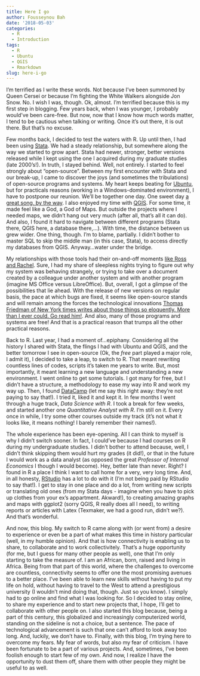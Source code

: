 ```yaml
---
title: Here I go
author: Fousseynou Bah
date: '2018-05-03'
categories:
  - R
  - Introduction
tags:
  - R
  - Ubuntu
  - QGIS
  - Rmarkdown
slug: here-i-go
---
```


I'm terrified as I write these words.
Not because I've been summoned by Queen Cersei or because I'm fighting the White Walkers alongside Jon Snow.
No.
I wish I was, though. 
Ok, almost.
I'm terrified because this is my first step in blogging.
Few years back, when I was younger, I probably would've been care-free.
But now, now that I know how much words matter, I tend to be cautious when talking or writing.
Once it's out there, it is out there.
But that's no excuse.

Few months back, I decided to test the waters with R.
Up until then, I had been using [Stata](https://www.stata.com/).
We had a steady relationship, but somewhere along the way we started to grow apart.
Stata had newer, stronger, better versions released while I kept using the one I acquired during my graduate studies (late 2000's!).
In truth, I stayed behind.
Well, not entirely.
I started to feel strongly about "open-source".
Between my first encounter with Stata and our break-up, I came to discover the joys (and sometimes the tribulations) of open-source programs and systems.
My heart keeps beating for [Ubuntu](https://www.ubuntu.com/), but for practicals reasons (working in a Windows-dominated environment), I have to postpone our reunion.
We'll be together one day.
One sweet day [a great song, by the way](https://www.youtube.com/watch?v=UXxRyNvTPr8).
I also enjoyed my time with [QGIS](https://qgis.org/en/site/).
For some time, it made feel like a God, a God of Maps.
But outside the projects where I needed maps, we didn't hang out very much (after all, that's all it can do).
And also, I found it hard to navigate between different programs (Stata there, QGIS here, a database there,...).
With time, the distance between us grew wider.
One thing, though. 
I'm to blame, partially.
I didn't bother to master SQL to skip the middle man (in this case, Stata), to access directly my databases from QGIS.
Anyway...water under the bridge.

My relationships with those tools had their on-and-off moments [like Ross and Rachel](https://www.youtube.com/watch?v=DQuAsShq68Q).
Sure, I had my share of sleepless nights trying to figure out why my system was behaving strangely, or trying to take over a document created by a colleague under another system and with another program (imagine MS Office versus LibreOffice).
But, overall, I got a glimpse of the possibilities that lie ahead.
With the release of new versions on regular basis, the pace at which bugs are fixed, it seems like open-source stands and will remain among the forces the technological innovations [Thomas Friedman of New York times writes about those things so eloquently. More than I ever could. Go read him!](https://www.nytimes.com/column/thomas-l-friedman).
And also, many of those programs and systems are free!
And that is a practical reason that trumps all the other practical reasons.

Back to R.
Last year, I had a moment of...epiphany.
Considering all the history I shared with Stata, the flings I had with Ubuntu and QGIS, and the better tomorrow I see in open-source (Ok, the *free* part played a major role, I admit it), I decided to take a leap, to switch to R.
That meant rewriting countless lines of codes, scripts it's taken me years to write.
But, most importantly, it meant learning a new language and understanding a new environment.
I went online to get some tutorials.
I got many for free, but I didn't have a structure, a methodology to ease my way into R and work my way up.
Then, I found [DataCamp](http://datacamp.com/) (let me say this right away: they're not paying to say that!).
I tried it, liked it and kept it.
In few months I went through a huge track, *Data Science with R*.
I took a break for few weeks, and started another one *Quantitative Analyst with R*.
I'm still on it.
Every once in while, I try some other courses outside my track (it's not what it looks like, it means nothing! I barely remember their names!).

The whole experience has been eye-opening.
All I can think to myself is why I didn't switch sooner.
In fact, I could've because I had courses on R during my undergraduate studies.
I didn't bother to attend because, well, I didn't think skipping them would hurt my grades (it did!), or that in the future I would work as a data analyst (as opposed the great *Professor of Internal Economics* I though I would become).
Hey, better late than never. 
Right?
I found in R a place I think I want to call home for a very, very long time.
And, in all honesty, [RStudio](https://www.rstudio.org/) has a lot to do with it (I'm not being paid by RStudio to say that!).
I get to stay in one place and do a lot, from writing new scripts or translating old ones (from my Stata days - imagine when you have to pick up clothes from your ex's appartment. Akward!), to creating amazing graphs and maps with ggplot2 (sorry QGIS, R really does all I need), to writing reports or articles with Latex (Texmaker, we had a good run, didn't we?).
And that's wonderful.

And now, this blog.
My switch to R came along with (or went from) a desire to experience or even be a part of what makes this time in history particular (well, in my humble opinion).
And that is how connectivity is enabling us to share, to collaborate and to work collectivitely.
That's a huge opportunity (for me, but I guess for many other people as well), one that I'm only starting to take the measure of.
I am an African, born, raised and living in Africa.
Being from that part of this world, where the challenges to overcome are countless, connectivity seems to offer one the most promising avenues to a better place.
I've been able to learn new skills without having to put my life on hold, without having to travel to the West to attend a prestigious university (I wouldn't mind doing that, though. Just so you know).
I simply had to go online and find what I was looking for.
So I decided to stay online, to share my experience and to start new projects that, I hope, I'll get to collaborate with other people on.
I also started this blog because, being a part of this century, this globalized and increasingly computerized world, standing on the sideline is not a choice, but a sentence.
The pace of technological advancement is such that one can't afford to look away too long.
And, luckily, we don't have to.
Finally, with this blog, I'm trying here to overcome my fears.
My fear of words, but also my fear of criticism.
I have been fortunate to be a part of various projects.
And, sometimes, I've been foolish enough to start few of my own.
And now, I realize I have the opportunity to dust them off, share them with other people they might be useful to as well.